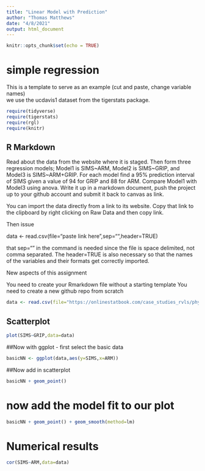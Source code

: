 ```yaml
---
title: "Linear Model with Prediction"
author: "Thomas Matthews"
date: "4/8/2021"
output: html_document
---
```


```r
knitr::opts_chunk$set(echo = TRUE)

```

# simple regression

This is a template to serve as an example (cut and paste, change variable names)  
we use the ucdavis1 dataset from the tigerstats package.

```r
require(tidyverse)
require(tigerstats)
require(rgl)
require(knitr)

```

## R Markdown

Read about the data from the website where it is staged.  Then form three regression models; Model1 is SIMS~ARM, Model2 is SIMS~GRIP, and Model3 is SIMS~ARM+GRIP. For each model find a 95% prediction interval of SIMS given a value of 94  for GRIP and 88 for ARM. Compare Model1 with Model3 using anova. Write it up in a markdown document, push the project up to your github account and submit it back to canvas as link. 

You can import the data directly from a link to its website.  Copy that link to the clipboard by right clicking on Raw Data and then copy link.

Then issue

data <- read.csv(file="paste link here",sep="",header=TRUE)  

that sep=""  in the command is needed since the file is space delimited, not comma separated.  The header=TRUE is also necessary so that the names of the variables and their formats get correctly imported.

New aspects of this assignment

You need to create your Rmarkdown file without a starting template
You need to create a new github repo from scratch

```r
data <- read.csv(file="https://onlinestatbook.com/case_studies_rvls/physical_strength/data.txt",sep="",header=TRUE)  
```


## Scatterplot
```r
plot(SIMS~GRIP,data=data)
```

##Now with ggplot - first select the basic data

```r
basicNN <- ggplot(data,aes(y=SIMS,x=ARM))
```

##Now add in scatterplot

```r
basicNN + geom_point()
```
  
# now add the model fit to our plot
  
```r
basicNN + geom_point() + geom_smooth(method=lm)
```  

# Numerical results

```r
cor(SIMS~ARM,data=data)
```


